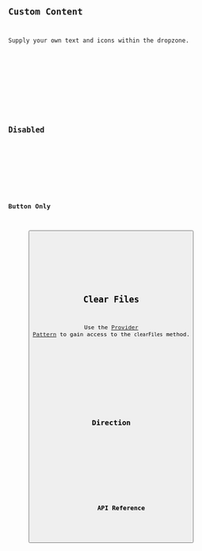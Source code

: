





<Preview client:load>
	<Fragment slot="preview">
		<Default client:visible />
	</Fragment>
	<Fragment slot="code">
		<Code code={DefaultRaw} lang="tsx" />
	</Fragment>
</Preview>

## Custom Content

Supply your own text and icons within the dropzone.

<Preview client:load>
	<Fragment slot="preview">
		<CustomContent client:visible />
	</Fragment>
	<Fragment slot="code">
		<Code code={CustomContentRaw} lang="tsx" />
	</Fragment>
</Preview>

## Disabled

<Preview client:load>
	<Fragment slot="preview">
		<Disabled client:visible />
	</Fragment>
	<Fragment slot="code">
		<Code code={DisabledRaw} lang="tsx" />
	</Fragment>
</Preview>

## Button Only

<Preview client:load>
	<Fragment slot="preview">
		<Button client:visible />
	</Fragment>
	<Fragment slot="code">
		<Code code={ButtonRaw} lang="tsx" />
	</Fragment>
</Preview>

## Clear Files

Use the [Provider Pattern](/docs/get-started/fundamentals#provider-pattern) to gain access to the `clearFiles` method.

<Preview client:load>
	<Fragment slot="preview">
		<ClearFiles client:visible />
	</Fragment>
	<Fragment slot="code">
		<Code code={ClearFilesRaw} lang="tsx" />
	</Fragment>
</Preview>

## Direction

<Preview client:load>
	<Fragment slot="preview">
		<Dir client:visible />
	</Fragment>
	<Fragment slot="code">
		<Code code={DirRaw} lang="tsx" />
	</Fragment>
</Preview>

## API Reference

<ApiTable />
